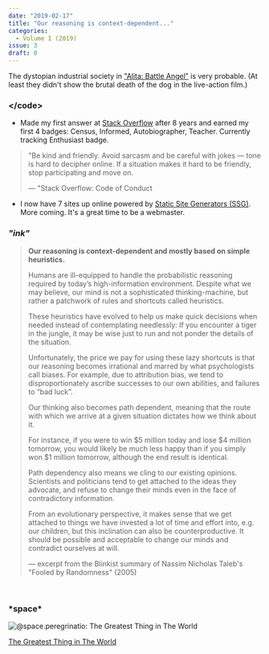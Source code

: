 ```yaml
---
date: "2019-02-17"
title: "Our reasoning is context-dependent..."
categories:
  - Volume I (2019)
issue: 3
draft: 0
---
```


The dystopian industrial society in ["Alita: Battle Angel"][1] is very probable. (At least they didn't show the brutal death of the dog in the live-action film.)<br />

### &lt;/code&gt;
- Made my first answer at [Stack Overflow][2] after 8 years and earned my first 4 badges: Census, Informed, Autobiographer, Teacher. Currently tracking Enthusiast badge.
> "Be kind and friendly.
Avoid sarcasm and be careful with jokes — tone is hard to decipher online. If a situation makes it hard to be friendly, stop participating and move on.
>
> &mdash; "Stack Overflow: Code of Conduct
- I now have 7 sites up online powered by [Static Site Generators (SSG)][3]. More coming. It's a great time to be a webmaster.

### *"ink"*
> **Our reasoning is context-dependent and mostly based on simple heuristics.**
> 
> Humans are ill-equipped to handle the probabilistic reasoning required by today’s high-information environment. Despite what we may believe, our mind is not a sophisticated thinking-machine, but rather a patchwork of rules and shortcuts called heuristics.
> 
> These heuristics have evolved to help us make quick decisions when needed instead of contemplating needlessly: If you encounter a tiger in the jungle, it may be wise just to run and not ponder the details of the situation.
> 
> Unfortunately, the price we pay for using these lazy shortcuts is that our reasoning becomes irrational and marred by what psychologists call biases. For example, due to attribution bias, we tend to disproportionately ascribe successes to our own abilities, and failures to “bad luck”.
> 
> Our thinking also becomes path dependent, meaning that the route with which we arrive at a given situation dictates how we think about it.
> 
> For instance, if you were to win $5 million today and lose $4 million tomorrow, you would likely be much less happy than if you simply won $1 million tomorrow, although the end result is identical.
> 
> Path dependency also means we cling to our existing opinions. Scientists and politicians tend to get attached to the ideas they advocate, and refuse to change their minds even in the face of contradictory information.
> 
> From an evolutionary perspective, it makes sense that we get attached to things we have invested a lot of time and effort into, e.g. our children, but this inclination can also be counterproductive. It should be possible and acceptable to change our minds and contradict ourselves at will.
>
> &mdash; excerpt from the Blinkist summary of Nassim Nicholas Taleb's "Fooled by Randomness" (2005)

<br />

### \***space**\*

![@space.peregrinatio: The Greatest Thing in The World](./the-greatest-thing-in-the-world.jpg "@space.peregrinatio: The Greatest Thing in The World")

<p class="image-caption"> 

[The Greatest Thing in The World][space]

</p>



[space]:https://www.instagram.com/p/Bt0781QgWDi/
[1]:https://www.imdb.com/title/tt0437086/
[2]:https://stackoverflow.com/
[3]:https://www.staticgen.com/
